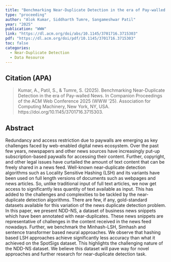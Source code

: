 ```yaml
---
title: "Benchmarking Near-Duplicate Detection in the era of Pay-walled News"
type: "proceeding"
author: "Alok Kumar, Siddharth Tumre, Sangameshwar Patil"
year: "2025"
publication: "WWW"
link: "https://dl.acm.org/doi/abs/10.1145/3701716.3715303"
pdf: "https://dl.acm.org/doi/pdf/10.1145/3701716.3715303"
toc: false
categories:
  - Near-Duplicate Detection
  - Data Resource
---
```


## Citation (APA)

> Kumar, A., Patil, S., & Tumre, S. (2025). Benchmarking Near-Duplicate Detection in the era of Pay-walled News. In Companion Proceedings of the ACM Web Conference 2025 (WWW '25). Association for Computing Machinery, New York, NY, USA. https://doi.org/10.1145/3701716.3715303.


## Abstract

Redundancy and access restriction due to paywalls are emerging as key challenges faced by web-enabled digital news ecosystem. Over the past few years, newspapers and other news sources have increasingly put-up subscription-based paywalls for accessing their content. Further, copyright, and other legal issues have curtailed the amount of text content that can be freely shared in a news feed. Well-known near-duplicate detection algorithms such as Locality Sensitive Hashing (LSH) and its variants have been used on full length versions of documents such as webpages and news articles. So, unlike traditional input of full text articles, we now get access to significantly less quantity of text available as input. This has added to the challenges and complexities to be tackled by the near-duplicate detection algorithms. There are few, if any, gold-standard datasets available for this variation of the news duplicate detection problem. In this paper, we present NDD-NS, a dataset of business news snippets which have been annotated with near-duplicates. These news snippets are representative of challenges in the content received in the news feed nowadays. Further, we benchmark the Minhash-LSH, Simhash and sentence transformer based neural approaches. We observe that hashing based LSH approaches achieve significantly less accuracy than what it achieved on the SpotSigs dataset. This highlights the challenging nature of the NDD-NS dataset. We believe this dataset will pave way for novel approaches and further research for near-duplicate detection task.
